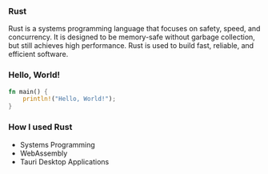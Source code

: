 
### Rust

Rust is a systems programming language that focuses on safety, speed, and concurrency. It is designed to be memory-safe
without garbage collection, but still achieves high performance. Rust is used to build fast, reliable, and efficient
software.

### Hello, World!

```rust
fn main() {
	println!("Hello, World!");
}
```

### How I used Rust

- Systems Programming
- WebAssembly
- Tauri Desktop Applications

<ProgrammingHub id={id} />
